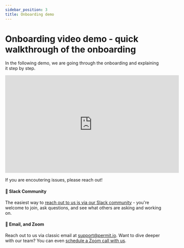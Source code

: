 ```yaml
---
sidebar_position: 3
title: Onboarding demo
---
```



# Onboarding video demo - quick walkthrough of the onboarding

In the following demo, we are going through the onboarding and explaining it step by step.

<iframe name="youtube" width="560" height="315" src="https://www.youtube.com/embed/DedDAd7P9pk" title="YouTube video player" frameborder="0" allow="accelerometer; autoplay; clipboard-write; encrypted-media; gyroscope; picture-in-picture" allowfullscreen></iframe>


If you are encoutering issues, please reach out!

#### 💬 Slack Community

The easiest way to [reach out to us is via our Slack community](https://bit.ly/permit-slack) - you're welcome to join, ask questions, and see what others are asking and working on.

#### 📧 Email, and Zoom

Reach out to us via classic email at [support@permit.io](mailto:support@permit.io).
Want to dive deeper with our team? You can even [schedule a Zoom call with us](https://calendly.com/permitio/meeting).
